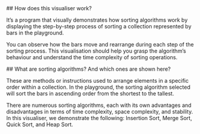 <div className="flex flex-col gap-2">
## How does this visualiser work?

It’s a program that visually demonstrates how sorting algorithms work by
displaying the step-by-step process of sorting a collection represented
by bars in the playground.

You can observe how the bars move and rearrange during each step of the
sorting process. This visualisation should help you grasp the
algorithm’s behaviour and understand the time complexity of sorting
operations.

</div>

<div className="flex flex-col gap-2">
## What are sorting algorithms? And which ones are shown here?

These are methods or instructions used to arrange elements in a specific
order within a collection. In the playground, the sorting algorithm
selected will sort the bars in ascending order from the shortest to the
tallest.

There are numerous sorting algorithms, each with its own advantages and
disadvantages in terms of time complexity, space complexity, and
stability. In this visualiser, we demonstrate the following: <span>Insertion Sort, Merge Sort,
Quick Sort,</span> and <span>Heap Sort</span>.

</div>
